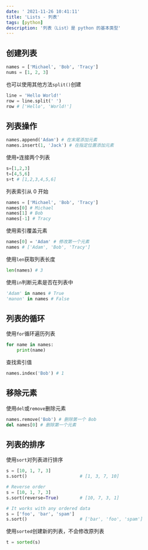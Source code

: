 ```yaml
---
date: ' 2021-11-26 10:41:11'
title: 'Lists - 列表'
tags: [python]
description: '列表（List）是 python 的基本类型'
---
```


## 创建列表

```python
names = ['Michael', 'Bob', 'Tracy']
nums = [1, 2, 3]
```

也可以使用其他方法`split()`创建

```python
line = 'Hello World!'
row = line.split(' ')
row # ['Hello', 'World!']
```

## 列表操作

```python
names.append('Adam') # 在末尾添加元素
names.insert(1, 'Jack') # 在指定位置添加元素
```

使用`+`连接两个列表

```python
s=[1,2,3]
t=[4,5,6]
s+t # [1,2,3,4,5,6]
```

列表索引从 0 开始

```python
names = ['Michael', 'Bob', 'Tracy']
names[0] # Michael
names[1] # Bob
names[-1] # Tracy
```

使用索引覆盖元素

```python
names[0] = 'Adam' # 修改第一个元素
names # ['Adam', 'Bob', 'Tracy']
```

使用`len`获取列表长度

```python
len(names) # 3
```

使用`in`判断元素是否在列表中

```python
'Adam' in names # True
'manon' in names # False
```

## 列表的循环

使用`for`循环遍历列表

```python
for name in names:
    print(name)
```

查找索引值

```python
names.index('Bob') # 1
```

## 移除元素

使用`del`或`remove`删除元素

```python
names.remove('Bob') # 删除第一个 Bob
del names[0] # 删除第一个元素
```

## 列表的排序

使用`sort`对列表进行排序

```python
s = [10, 1, 7, 3]
s.sort()                    # [1, 3, 7, 10]

# Reverse order
s = [10, 1, 7, 3]
s.sort(reverse=True)        # [10, 7, 3, 1]

# It works with any ordered data
s = ['foo', 'bar', 'spam']
s.sort()                    # ['bar', 'foo', 'spam']
```

使用`sorted`创建新的列表，不会修改原列表

```python
t = sorted(s)
```

